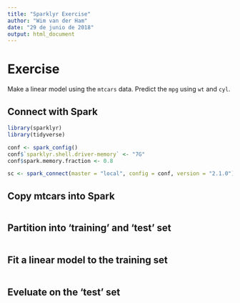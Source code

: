 ```yaml
---
title: "Sparklyr Exercise"
author: "Wim van der Ham"
date: "29 de junio de 2018"
output: html_document
---
```


# Exercise

Make a linear model using the `mtcars` data. Predict the `mpg` using `wt` and `cyl`.

## Connect with Spark

```r
library(sparklyr)
library(tidyverse)

conf <- spark_config()
conf$`sparklyr.shell.driver-memory` <- "7G"  
conf$spark.memory.fraction <- 0.8 

sc <- spark_connect(master = "local", config = conf, version = "2.1.0")
```

## Copy mtcars into Spark

```r

```

## Partition into 'training' and 'test' set

```r

```

## Fit a linear model to the training set

```r

```

## Eveluate on the 'test' set

```r

```

